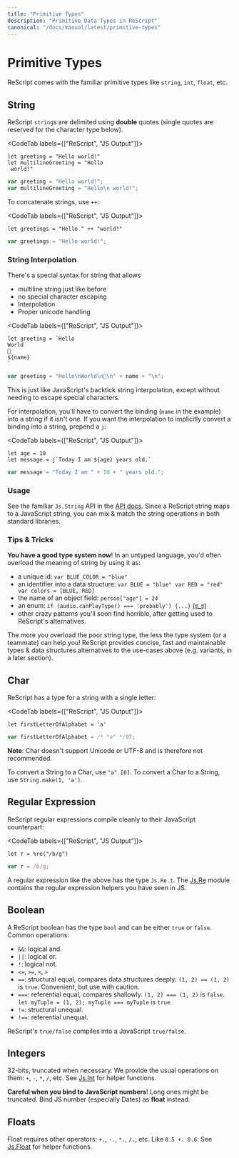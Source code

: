```yaml
---
title: "Primitive Types"
description: "Primitive Data Types in ReScript"
canonical: "/docs/manual/latest/primitive-types"
---
```


# Primitive Types

ReScript comes with the familiar primitive types like `string`, `int`, `float`, etc.

<!-- TODO: doc unit -->

## String

ReScript `string`s are delimited using **double** quotes (single quotes are reserved for the character type below).

<CodeTab labels={["ReScript", "JS Output"]}>

```res
let greeting = "Hello world!"
let multilineGreeting = "Hello
 world!"
```
```js
var greeting = "Hello world!";
var multilineGreeting = "Hello\n world!";
```

</CodeTab>

To concatenate strings, use `++`:

<CodeTab labels={["ReScript", "JS Output"]}>

```res
let greetings = "Hello " ++ "world!"
```
```js
var greetings = "Hello world!";
```

</CodeTab>

### String Interpolation

There's a special syntax for string that allows

- multiline string just like before
- no special character escaping
- Interpolation
- Proper unicode handling

<CodeTab labels={["ReScript", "JS Output"]}>

```res
let greeting = `Hello
World
👋
${name}
`
```
```js
var greeting = "Hello\nWorld\n👋\n" + name + "\n";
```

</CodeTab>

This is just like JavaScript's backtick string interpolation, except without needing to escape special characters.

For interpolation, you'll have to convert the binding (`name` in the example) into a string if it isn't one. If you want the interpolation to implicitly convert a binding into a string, prepend a `j`:

<CodeTab labels={["ReScript", "JS Output"]}>

```res
let age = 10
let message = j`Today I am ${age} years old.`
```
```js
var message = "Today I am " + 10 + " years old.";
```

</CodeTab>

### Usage

See the familiar `Js.String` API in the [API docs](/apis/latest/js/string). Since a ReScript string maps to a JavaScript string, you can mix & match the string operations in both standard libraries.

### Tips & Tricks

**You have a good type system now**! In an untyped language, you'd often overload the meaning of string by using it as:

- a unique id: `var BLUE_COLOR = "blue"`
- an identifier into a data structure: `var BLUE = "blue" var RED = "red" var colors = [BLUE, RED]`
- the name of an object field: `person["age"] = 24`
- an enum: `if (audio.canPlayType() === 'probably') {...}` [(ಠ_ಠ)](https://developer.mozilla.org/en-US/docs/Web/API/HTMLMediaElement/canPlayType#Return_value)
- other crazy patterns you'll soon find horrible, after getting used to ReScript's alternatives.

The more you overload the poor string type, the less the type system (or a teammate) can help you! ReScript provides concise, fast and maintainable types & data structures alternatives to the use-cases above (e.g. variants, in a later section).

## Char

ReScript has a type for a string with a single letter:

<CodeTab labels={["ReScript", "JS Output"]}>

```res
let firstLetterOfAlphabet = 'a'
```
```js
var firstLetterOfAlphabet = /* "a" */97;
```

</CodeTab>

**Note**: Char doesn't support Unicode or UTF-8 and is therefore not recommended.

To convert a String to a Char, use `"a".[0]`. To convert a Char to a String, use `String.make(1, 'a')`.

## Regular Expression

ReScript regular expressions compile cleanly to their JavaScript counterpart:

<CodeTab labels={["ReScript", "JS Output"]}>

```res
let r = %re("/b/g")
```
```js
var r = /b/g;
```

</CodeTab>

A regular expression like the above has the type `Js.Re.t`. The [Js.Re](/apis/latest/js/re) module contains the regular expression helpers you have seen in JS.

## Boolean

A ReScript boolean has the type `bool` and can be either `true` or `false`. Common operations:

- `&&`: logical and.
- `||`: logical or.
- `!`: logical not.
- `<=`, `>=`, `<`, `>`
- `==`: structural equal, compares data structures deeply: `(1, 2) == (1, 2)` is `true`. Convenient, but use with caution.
- `===`: referential equal, compares shallowly. `(1, 2) === (1, 2)` is `false`. `let myTuple = (1, 2); myTuple === myTuple` is `true`.
- `!=`: structural unequal.
- `!==`: referential unequal.

ReScript's `true/false` compiles into a JavaScript `true/false`.

## Integers

32-bits, truncated when necessary. We provide the usual operations on them: `+`, `-`, `*`, `/`, etc. See [Js.Int](/apis/latest/js/int) for helper functions.

**Careful when you bind to JavaScript numbers**! Long ones might be truncated. Bind JS number (especially Dates) as **float** instead.

## Floats

Float requires other operators: `+.`, `-.`, `*.`, `/.`, etc. Like `0.5 +. 0.6`. See [Js.Float](/apis/latest/js/float) for helper functions.
